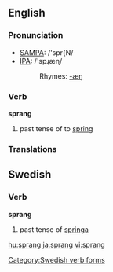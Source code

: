 ==English==

===Pronunciation===
*[[w:SAMPA|SAMPA]]: /'spr{N/
*[[w:IPA|IPA]]: /'spɻæɳ/
*:Rhymes: [[Rhymes:English:-æŋ|-æŋ]]

===Verb===
'''sprang'''

# past tense of to [[spring]]

===Translations===


==Swedish==
===Verb===
'''sprang'''

# past tense of [[springa#Swedish|springa]]

[[Category:Swedish verb forms]]

[[hu:sprang]]
[[ja:sprang]]
[[vi:sprang]]